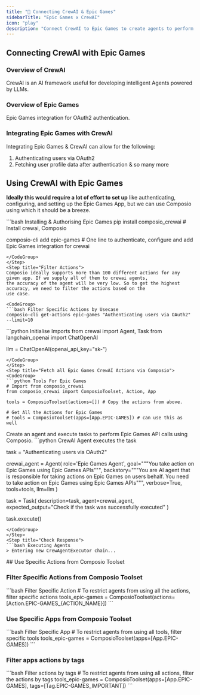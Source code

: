```yaml
---
title: "🚀 Connecting CrewAI & Epic Games"
sidebarTitle: "Epic Games x CrewAI"
icon: "play"
description: "Connect CrewAI to Epic Games to create agents to perform tasks using natural language"
---
```


## Connecting CrewAI with Epic Games

### Overview of CrewAI

CrewAI is an AI framework useful for developing intelligent Agents powered by LLMs.

### Overview of Epic Games

Epic Games integration for OAuth2 authentication.

### Integrating Epic Games with CrewAI

Integrating Epic Games & CrewAI can allow for the following:

1. Authenticating users via OAuth2
2. Fetching user profile data after authentication
& so many more

## Using CrewAI with Epic Games

<Steps>
<Step title="Setting Up the Environment">

**Ideally this would require a lot of effort to set up** like authenticating, configuring, and setting up the Epic Games App, but we can use Composio using which it should be a breeze.

<CodeGroup>
```bash Installing & Authorising Epic Games
pip install composio_crewai # Install crewai, Composio 

composio-cli add epic-games # One line to authenticate, configure and add Epic Games integration for crewai
```
</CodeGroup>
</Step>
<Step title="Filter Actions">
Composio ideally supports more than 100 different actions for any given app. If we supply all of them to crewai agents, 
the accuracy of the agent will be very low. So to get the highest accuracy, we need to filter the actions based on the 
use case.

<CodeGroup>
```bash Filter Specific Actions by Usecase
composio-cli get-actions epic-games "Authenticating users via OAuth2" --limit=10
```
</CodeGroup>

</Step>
<Step title="Import Base Packages">

<CodeGroup>
```python Initialise Imports
from crewai import Agent, Task
from langchain_openai import ChatOpenAI

llm = ChatOpenAI(openai_api_key="sk-<OPENAI KEY>")
```
</CodeGroup>
</Step>
<Step title="Fetch all Epic Games CrewAI Actions via Composio">
<CodeGroup>
```python Tools For Epic Games
# Import from composio_crewai
from composio_crewai import ComposioToolset, Action, App

tools = ComposioToolset(actions=[]) # Copy the actions from above. 

# Get All the Actions for Epic Games
# tools = ComposioToolset(apps=[App.EPIC-GAMES]) # can use this as well
```
</CodeGroup>
</Step>
<Step title="Execute the Agent">
Create an agent and execute tasks to perform Epic Games API calls using Composio. 
<CodeGroup>
```python CrewAI Agent executes the task

task = "Authenticating users via OAuth2"

crewai_agent = Agent(
    role='Epic Games Agent',
    goal="""You take action on Epic Games using Epic Games APIs""",
    backstory="""You are AI agent that is responsible for taking actions on Epic Games on users behalf. You need to take action on Epic Games using Epic Games APIs""",
    verbose=True,
    tools=tools,
    llm=llm
)

task = Task(
    description=task,
    agent=crewai_agent,
    expected_output="Check if the task was successfully executed"
)

task.execute()
```
</CodeGroup>
</Step>
<Step title="Check Response">
```bash Executing Agents
> Entering new CrewAgentExecutor chain...
```
</Step>
</Steps>
## Use Specific Actions from Composio Toolset

### Filter Specific Actions from Composio Toolset

<CodeGroup>
```bash Filter Specific Action
# To restrict agents from using all the actions, filter specific actions
tools_epic-games = ComposioToolset(actions=[Action.EPIC-GAMES_{ACTION_NAME}])
```
</CodeGroup>

### Use Specific Apps from Composio Toolset
<CodeGroup>
```bash Filter Specific App
# To restrict agents from using all tools, filter specific tools
tools_epic-games = ComposioToolset(apps=[App.EPIC-GAMES])
```
</CodeGroup>

### Filter apps actions by tags 
<CodeGroup>
```bash Filter actions by tags
# To restrict agents from using all actions, filter the actions by tags
tools_epic-games = ComposioToolset(apps=[App.EPIC-GAMES], tags=[Tag.EPIC-GAMES_IMPORTANT])
```
</CodeGroup>